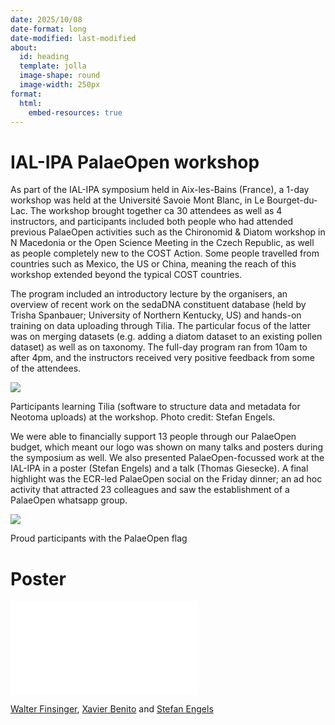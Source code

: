 ```yaml
---
date: 2025/10/08
date-format: long
date-modified: last-modified
about:
  id: heading
  template: jolla
  image-shape: round
  image-width: 250px
format:
  html:
    embed-resources: true
---
```


# IAL-IPA PalaeOpen workshop {text-align="center"}

::: {#heading}
:::

As part of the IAL-IPA symposium held in Aix-les-Bains (France), a 1-day workshop was held at the Université Savoie Mont Blanc, in Le Bourget-du-Lac. The workshop brought together ca 30 attendees as well as 4 instructors, and participants included both people who had attended previous PalaeOpen activities such as the Chironomid & Diatom workshop in N Macedonia or the Open Science Meeting in the Czech Republic, as well as people completely new to the COST Action. Some people travelled from countries such as Mexico, the US or China, meaning the reach of this workshop extended beyond the typical COST countries.

The program included an introductory lecture by the organisers, an overview of recent work on the sedaDNA constituent database (held by Trisha Spanbauer; University of Northern Kentucky, US) and hands-on training on data uploading through Tilia. The particular focus of the latter was on merging datasets (e.g. adding a diatom dataset to an existing pollen dataset) as well as on taxonomy. The full-day program ran from 10am to after 4pm, and the instructors received very positive feedback from some of the attendees. 

:::{#fig-1}

![](/Materials/IALIPA2025/workshop_1.jpg)

Participants learning Tilia (software to structure data and metadata for Neotoma uploads) at the workshop. Photo credit: Stefan Engels.

:::

We were able to financially support 13 people through our PalaeOpen budget, which meant our logo was shown on many talks and posters during the symposium as well. We also presented PalaeOpen-focussed work at the IAL-IPA in a poster (Stefan Engels) and a talk (Thomas Giesecke). A final highlight was the ECR-led PalaeOpen social on the Friday dinner; an ad hoc activity that attracted 23 colleagues and saw the establishment of a PalaeOpen whatsapp group.


:::{#fig-2}

![](/Materials/IALIPA2025/workshop_2.jpg)

Proud participants with the PalaeOpen flag

:::

# Poster
![](/Materials/IALIPA2025/IPA_PalaeOpen25_poster.pdf){.btn}


[Walter Finsinger](/coregroup.qmd#dr-walter-finsinger), [Xavier Benito](/coregroup.qmd#dr-xavier-benito) and [Stefan Engels](/coregroup.qmd#dr-stefan-engels)
